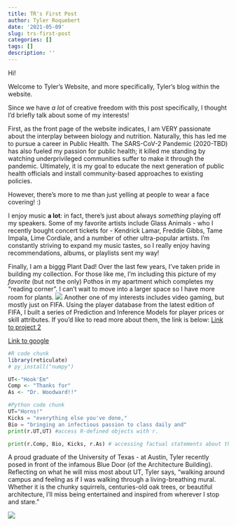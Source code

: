 ```yaml
---
title: TR's First Post
author: Tyler Roquebert
date: '2021-05-09'
slug: trs-first-post
categories: []
tags: []
description: ''
---
```

Hi! 

Welcome to Tyler's Website, and more specifically, Tyler's blog within the website. 

Since we have *a lot* of creative freedom with this post specifically, I thought I'd briefly talk about some of my interests! 

First, as the front page of the website indicates, I am VERY passionate about the interplay between biology and nutrition. Naturally, this has led me to pursue a career in Public Health. The SARS-CoV-2 Pandemic (2020-TBD) has also fueled my passion for public health; it killed me standing by watching underprivileged communities suffer to make it through the pandemic. Ultimately, it is my goal to educate the next generation of public health officials and install community-based approaches to existing policies. 

However, there's more to me than just yelling at people to wear a face covering! :) 

I enjoy music **a lot**: in fact, there's just about always *something* playing off my speakers. Some of my favorite artists include Glass Animals - who I recently bought concert tickets for - Kendrick Lamar, Freddie Gibbs, Tame Impala, Lime Cordiale, and a number of other ultra-popular artists. I'm constantly striving to expand my music tastes, so I really enjoy having recommendations, albums, or playlists sent my way!

Finally, I am a biggg Plant Dad! Over the last few years, I've taken pride in building my collection. For those like me, I'm including this picture of my *favorite* (but not the only) Pothos in my apartment which completes my "reading corner". I can't wait to move into a larger space so I have more room for plants. 
![](/img/IMG_5301.jpg)
Another one of my interests includes video gaming, but mostly just on FIFA. Using the player database from the latest edition of FIFA, I built a series of Prediction and Inference Models for player prices or skill attributes. If you'd like to read more about them, the link is below: 
[Link to project 2](/project/project2/)

[Link to google](https://www.google.com)

```R
#R code chunk
library(reticulate)
# py_install("numpy")

UT<-"Hook'Em"
Comp <- "Thanks for"
As <- "Dr. Woodward!!"
```


```python
#Python code chunk
UT="Horns!"
Kicks = "everything else you've done,"
Bio = "bringing an infectious passion to class daily and"
print(r.UT,UT) #access R-defined objects with r. 

print(r.Comp, Bio, Kicks, r.As) # accessing factual statements about this Spring 2021 Semester
```


A proud graduate of the University of Texas - at Austin, Tyler recently posed in front of the infamous Blue Door (of the Architecture Building). Reflecting on what he will miss most about UT, Tyler says, "walking around campus and feeling as if I was walking through a living-breathing mural. Whether it is the chunky squirrels, centuries-old oak trees, or beautiful architecture, I'll miss being entertained and inspired from wherever I stop and stare." 

![](/img/DSC_1002.jpg)